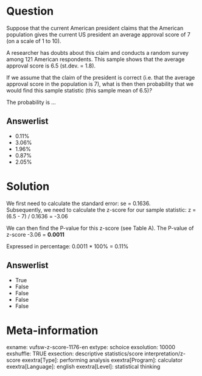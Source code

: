 Question
========
Suppose that the current American president claims that the American
population gives the current US president an average approval score of 7
(on a scale of 1 to 10).  
  
A researcher has doubts about this claim and conducts a random survey
among 121 American respondents. This sample shows that the average
approval score is 6.5 (st.dev. = 1.8).  
  
If we assume that the claim of the president is correct (i.e. that the
average approval score in the population is 7), what is then then
probability that we would find this sample statistic (this sample mean
of 6.5)*?*  
  
​The probability* *is* ...*

Answerlist
----------
* 0.11%
* 3.06%
* 1.96%
* 0.87%
* 2.05%

Solution
========





We first need to calculate the standard error: se = 0.1636.  
Subsequently, we need to calculate the z-score for our sample statistic:
z = (6.5 - 7) / 0.1636 = -3.06  
  
We can then find the P-value for this z-score (see Table A). The P-value
of z-score -3.06 = **0.0011 **  
  
Expressed in percentage: 0.0011 \* 100% = 0.11%




Answerlist
----------
* True
* False
* False
* False
* False

Meta-information
================
exname: vufsw-z-score-1176-en
extype: schoice
exsolution: 10000
exshuffle: TRUE
exsection: descriptive statistics/score interpretation/z-score
exextra[Type]: performing analysis
exextra[Program]: calculator
exextra[Language]: english
exextra[Level]: statistical thinking

